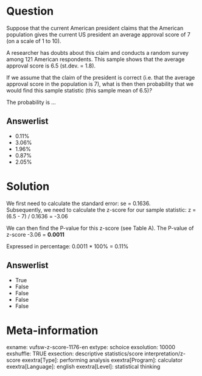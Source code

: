 Question
========
Suppose that the current American president claims that the American
population gives the current US president an average approval score of 7
(on a scale of 1 to 10).  
  
A researcher has doubts about this claim and conducts a random survey
among 121 American respondents. This sample shows that the average
approval score is 6.5 (st.dev. = 1.8).  
  
If we assume that the claim of the president is correct (i.e. that the
average approval score in the population is 7), what is then then
probability that we would find this sample statistic (this sample mean
of 6.5)*?*  
  
​The probability* *is* ...*

Answerlist
----------
* 0.11%
* 3.06%
* 1.96%
* 0.87%
* 2.05%

Solution
========





We first need to calculate the standard error: se = 0.1636.  
Subsequently, we need to calculate the z-score for our sample statistic:
z = (6.5 - 7) / 0.1636 = -3.06  
  
We can then find the P-value for this z-score (see Table A). The P-value
of z-score -3.06 = **0.0011 **  
  
Expressed in percentage: 0.0011 \* 100% = 0.11%




Answerlist
----------
* True
* False
* False
* False
* False

Meta-information
================
exname: vufsw-z-score-1176-en
extype: schoice
exsolution: 10000
exshuffle: TRUE
exsection: descriptive statistics/score interpretation/z-score
exextra[Type]: performing analysis
exextra[Program]: calculator
exextra[Language]: english
exextra[Level]: statistical thinking

